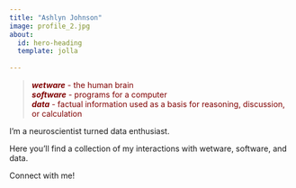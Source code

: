 ```yaml
---
title: "Ashlyn Johnson"
image: profile_2.jpg
about: 
  id: hero-heading
  template: jolla
  
---
```

>
<p style="color: #800000">
***wetware*** - the human brain\
***software*** - programs for a computer\
***data*** - factual information used as a basis for reasoning, discussion, or calculation\
</p>

:::{#hero-heading}

I'm a neuroscientist turned data enthusiast.

Here you'll find a collection of my interactions with wetware, software, and data.

Connect with me! 
:::


